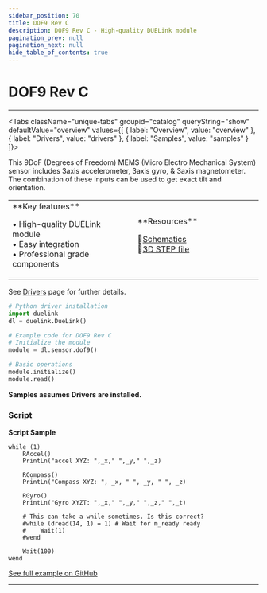 ```yaml
---
sidebar_position: 70
title: DOF9 Rev C
description: DOF9 Rev C - High-quality DUELink module
pagination_prev: null
pagination_next: null
hide_table_of_contents: true
---
```



# DOF9 Rev C

<ImageSection 
  product="sedof9-c"
  tagline="9DoF MEMS Sensor"
/>

---

<Tabs className="unique-tabs" groupid="catalog" queryString="show" defaultValue="overview"
  values={[
    {
        label: "Overview",
        value: "overview"
    },
    {
        label: "Drivers",
        value: "drivers"
    },
    {
        label: "Samples",
        value: "samples"
    }
]}>

<TabItem value="overview">

This 9DoF (Degrees of Freedom) MEMS (Micro Electro Mechanical System) sensor includes 3axis accelerometer, 3axis gyro, & 3axis magnetometer. The combination of these inputs can be used to get exact tilt and orientation.

<table><td width='50%'>
**Key features**

• High-quality DUELink module<br/>
• Easy integration<br/>
• Professional grade components<br/>

</td><td width='50%'>
**Resources**
 
📄[Schematics](/sch/gdl-sedof9-c.pdf)<br/>
🔩[3D STEP file](/3d/gdl-sedof9-c.step)<br/>
</td></table>

</TabItem>

<TabItem value="drivers">

See [Drivers](../../engine/drivers) page for further details.

```python
# Python driver installation
import duelink
dl = duelink.DueLink()

# Example code for DOF9 Rev C
# Initialize the module
module = dl.sensor.dof9()

# Basic operations
module.initialize()
module.read()
```

</TabItem>

<TabItem value="samples">

**Samples assumes Drivers are installed.**

### Script

**Script Sample**

```basic
while (1)  
    RAccel()
    PrintLn("accel XYZ: ",_x," ",_y," ",_z)
    
    RCompass()
    PrintLn("Compass XYZ: ", _x, " ", _y, " ", _z)
    
    RGyro()
    PrintLn("Gyro XYZT: ",_x," ",_y," ",_z," ",_t)
    
    # This can take a while sometimes. Is this correct?
    #while (dread(14, 1) = 1) # Wait for m_ready ready
    #    Wait(1)
    #wend
    
    Wait(100)    
wend

```

[See full example on GitHub](https://github.com/ghi-electronics/duelink-website/tree/main/static/code/samples)

</TabItem>

</Tabs>

---

<OrderSection
    product="DUELink DOF9 C"
    partnumber="GDL-SEDOF9-C"
    price="$19.99"
/>
